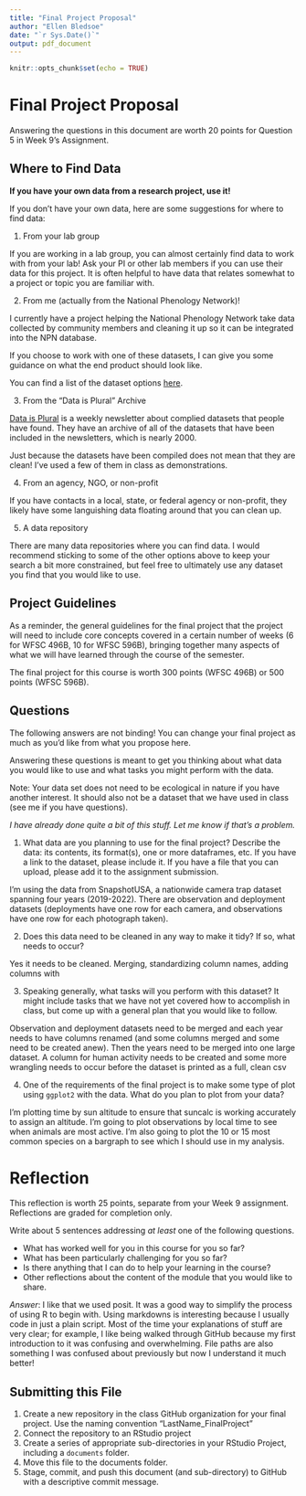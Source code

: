 ```yaml
---
title: "Final Project Proposal"
author: "Ellen Bledsoe"
date: "`r Sys.Date()`"
output: pdf_document
---
```


```r
knitr::opts_chunk$set(echo = TRUE)
```

# Final Project Proposal

Answering the questions in this document are worth 20 points for Question 5 in Week 9's Assignment.

## Where to Find Data

**If you have your own data from a research project, use it!**

If you don't have your own data, here are some suggestions for where to find data:

1.  From your lab group

If you are working in a lab group, you can almost certainly find data to work with from your lab! Ask your PI or other lab members if you can use their data for this project. It is often helpful to have data that relates somewhat to a project or topic you are familiar with.

2.  From me (actually from the National Phenology Network)!

I currently have a project helping the National Phenology Network take data collected by community members and cleaning it up so it can be integrated into the NPN database.

If you choose to work with one of these datasets, I can give you some guidance on what the end product should look like.

You can find a list of the dataset options [here](https://archive.usanpn.org/results/dataset-list).

3.  From the "Data is Plural" Archive

[Data is Plural](https://www.data-is-plural.com/) is a weekly newsletter about complied datasets that people have found. They have an archive of all of the datasets that have been included in the newsletters, which is nearly 2000.

Just because the datasets have been compiled does not mean that they are clean! I've used a few of them in class as demonstrations.

4.  From an agency, NGO, or non-profit

If you have contacts in a local, state, or federal agency or non-profit, they likely have some languishing data floating around that you can clean up.

5.  A data repository

There are many data repositories where you can find data. I would recommend sticking to some of the other options above to keep your search a bit more constrained, but feel free to ultimately use any dataset you find that you would like to use.

## Project Guidelines

As a reminder, the general guidelines for the final project that the project will need to include core concepts covered in a certain number of weeks (6 for WFSC 496B, 10 for WFSC 596B), bringing together many aspects of what we will have learned through the course of the semester.

The final project for this course is worth 300 points (WFSC 496B) or 500 points (WFSC 596B).

## Questions

The following answers are not binding! You can change your final project as much as you'd like from what you propose here.

Answering these questions is meant to get you thinking about what data you would like to use and what tasks you might perform with the data.

Note: Your data set does not need to be ecological in nature if you have another interest. It should also not be a dataset that we have used in class (see me if you have questions).

*I have already done quite a bit of this stuff. Let me know if that's a problem.*

1.  What data are you planning to use for the final project? Describe the data: its contents, its format(s), one or more dataframes, etc. If you have a link to the dataset, please include it. If you have a file that you can upload, please add it to the assignment submission.

I'm using the data from SnapshotUSA, a nationwide camera trap dataset spanning four years (2019-2022). There are observation and deployment datasets (deployments have one row for each camera, and observations have one row for each photograph taken).

2.  Does this data need to be cleaned in any way to make it tidy? If so, what needs to occur?

Yes it needs to be cleaned. Merging, standardizing column names, adding columns with

3.  Speaking generally, what tasks will you perform with this dataset? It might include tasks that we have not yet covered how to accomplish in class, but come up with a general plan that you would like to follow.

Observation and deployment datasets need to be merged and each year needs to have columns renamed (and some columns merged and some need to be created anew). Then the years need to be merged into one large dataset. A column for human activity needs to be created and some more wrangling needs to occur before the dataset is printed as a full, clean csv

4.  One of the requirements of the final project is to make some type of plot using `ggplot2` with the data. What do you plan to plot from your data?

I'm plotting time by sun altitude to ensure that suncalc is working accurately to assign an altitude. I'm going to plot observations by local time to see when animals are most active. I'm also going to plot the 10 or 15 most common species on a bargraph to see which I should use in my analysis.

# Reflection

This reflection is worth 25 points, separate from your Week 9 assignment. Reflections are graded for completion only.

Write about 5 sentences addressing *at least* one of the following questions.

-   What has worked well for you in this course for you so far?
-   What has been particularly challenging for you so far?
-   Is there anything that I can do to help your learning in the course?
-   Other reflections about the content of the module that you would like to share.

*Answer*: I like that we used posit. It was a good way to simplify the process of using R to begin with. Using markdowns is interesting because I usually code in just a plain script. Most of the time your explanations of stuff are very clear; for example, I like being walked through GitHub because my first introduction to it was confusing and overwhelming. File paths are also something I was confused about previously but now I understand it much better!

## Submitting this File

1.  Create a new repository in the class GitHub organization for your final project. Use the naming convention "LastName_FinalProject"
2.  Connect the repository to an RStudio project
3.  Create a series of appropriate sub-directories in your RStudio Project, including a `documents` folder.
4.  Move this file to the documents folder.
5.  Stage, commit, and push this document (and sub-directory) to GitHub with a descriptive commit message.
